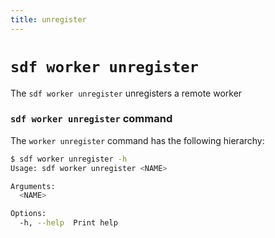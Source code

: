 ```yaml
---
title: unregister
---
```


# `sdf worker unregister`

The `sdf worker unregister` unregisters a remote worker


### `sdf worker unregister` command

The `worker unregister` command has the following hierarchy:

```bash copy="fl"
$ sdf worker unregister -h
Usage: sdf worker unregister <NAME>

Arguments:
  <NAME>  

Options:
  -h, --help  Print help
```